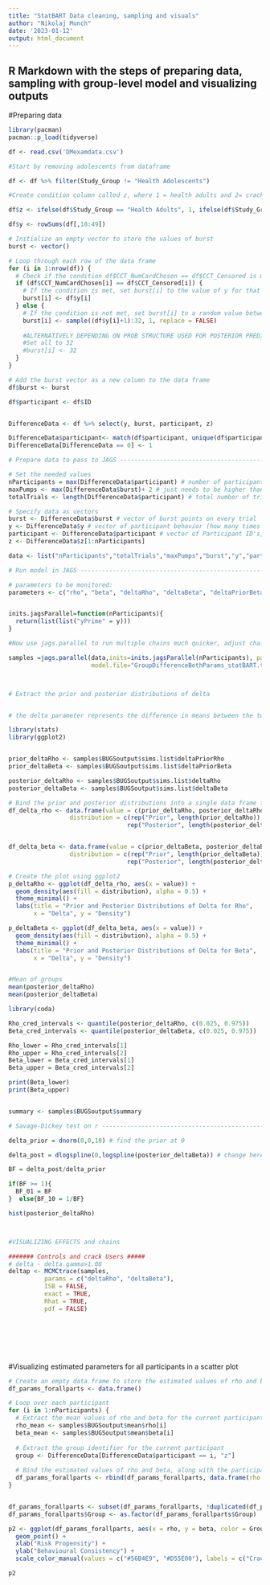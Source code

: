 ---
title: "StatBART Data cleaning, sampling and visuals"
author: "Nikolaj Munch"
date: '2023-01-12'
output: html_document
---

## R Markdown with the steps of preparing data, sampling with group-level model and visualizing outputs

#Preparing data

```{r}
library(pacman)
pacman::p_load(tidyverse)

df <- read.csv('DMexamdata.csv')

#Start by removing adolescents from dataframe

df <- df %>% filter(Study_Group != "Health Adolescents")

#Create condition column called z, where 1 = health adults and 2= crack users

df$z <- ifelse(df$Study_Group == "Health Adults", 1, ifelse(df$Study_Group == "Crack Users", 2, NA))

df$y <- rowSums(df[,18:49])

# Initialize an empty vector to store the values of burst
burst <- vector()

# Loop through each row of the data frame
for (i in 1:nrow(df)) {
  # Check if the condition df$CCT_NumCardChosen == df$CCT_Censored is met
  if (df$CCT_NumCardChosen[i] == df$CCT_Censored[i]) {
    # If the condition is met, set burst[i] to the value of y for that row
    burst[i] <- df$y[i]
  } else {
    # If the condition is not met, set burst[i] to a random value between y+1 and 32
    burst[i] <- sample((df$y[i]+1):32, 1, replace = FALSE)
    
    #ALTERNATIVELY DEPENDING ON PROB STRUCTURE USED FOR POSTERIOR PREDICTIVE CHECKS
    #Set all to 32
    #burst[i] <- 32
  }
}

# Add the burst vector as a new column to the data frame
df$burst <- burst

df$participant <- df$ID


DifferenceData <- df %>% select(y, burst, participant, z)

DifferenceData$participant<- match(df$participant, unique(df$participant))
DifferenceData[DifferenceData == 0] <- 1

```


```{r}

# Prepare data to pass to JAGS --------------------------------------------

# Set the needed values
nParticipants = max(DifferenceData$participant) # number of participants in the experiment
maxPumps <- max(DifferenceData$burst)+ 2 # just needs to be higher than the number of pumps and participant did
totalTrials <- length(DifferenceData$participant) # total number of trials across all participants

# Specify data as vectors
burst <- DifferenceData$burst # vector of burst points on every trial
y <- DifferenceData$y # vector of participant behavior (how many times they pumped on a given trial)
participant <- DifferenceData$participant # vector of Participant ID's, indicating who is doing a given trial
z <- DifferenceData$z[1:nParticipants] 

data <- list("nParticipants","totalTrials","maxPumps","burst","y","participant","z") # to be passed on to JAGS

# Run model in JAGS -------------------------------------------------------

# parameters to be monitored:	
parameters <- c("rho", "beta", "deltaRho", "deltaBeta", "deltaPriorBeta", "deltaPriorRho", "yPrime", "muRho[1]", "muRho[2]", "muBeta[1]", "muBeta[2]")


inits.jagsParallel=function(nParticipants){
  return(list(list("yPrime" = y)))
}

#Now use jags.parallel to run multiple chains much quicker, adjust chains in n.chains

samples =jags.parallel(data,inits=inits.jagsParallel(nParticipants), parameters.to.save = parameters,
                       model.file="GroupDifferenceBothParams_statBART.txt",n.chains=4,n.burnin = 1000, n.iter=10000, n.thin=1)



# Extract the prior and posterior distributions of delta


# the delta parameter represents the difference in means between the two groups for the rho variable. Specifically, delta is defined as mu[2] - mu[1], where mu[1] is the mean of the rho distribution for group 1 and mu[2] is the mean of the rho distribution for group 2. Therefore, a positive value of delta indicates that group 2 has a higher mean for rho compared to group 1, while a negative value indicates that group 1 has a higher mean.

library(stats)
library(ggplot2)


prior_deltaRho <- samples$BUGSoutput$sims.list$deltaPriorRho
prior_deltaBeta <- samples$BUGSoutput$sims.list$deltaPriorBeta

posterior_deltaRho <- samples$BUGSoutput$sims.list$deltaRho
posterior_deltaBeta <- samples$BUGSoutput$sims.list$deltaBeta

# Bind the prior and posterior distributions into a single data frame for each param
df_delta_rho <- data.frame(value = c(prior_deltaRho, posterior_deltaRho),
                 distribution = c(rep("Prior", length(prior_deltaRho)),
                                 rep("Posterior", length(posterior_deltaRho))))


df_delta_beta <- data.frame(value = c(prior_deltaBeta, posterior_deltaBeta),
                 distribution = c(rep("Prior", length(prior_deltaBeta)),
                                 rep("Posterior", length(posterior_deltaBeta))))

# Create the plot using ggplot2
p_deltaRho <- ggplot(df_delta_rho, aes(x = value)) +
  geom_density(aes(fill = distribution), alpha = 0.5) +
  theme_minimal() +
  labs(title = "Prior and Posterior Distributions of Delta for Rho",
       x = "Delta", y = "Density")

p_deltaBeta <- ggplot(df_delta_beta, aes(x = value)) +
  geom_density(aes(fill = distribution), alpha = 0.5) +
  theme_minimal() +
  labs(title = "Prior and Posterior Distributions of Delta for Beta",
       x = "Delta", y = "Density")


#Mean of groups
mean(posterior_deltaRho)
mean(posterior_deltaBeta)

library(coda)

Rho_cred_intervals <- quantile(posterior_deltaRho, c(0.025, 0.975))
Beta_cred_intervals <- quantile(posterior_deltaBeta, c(0.025, 0.975))

Rho_lower = Rho_cred_intervals[1]
Rho_upper = Rho_cred_intervals[2]
Beta_lower = Beta_cred_intervals[1]
Beta_upper = Beta_cred_intervals[2]

print(Beta_lower)
print(Beta_upper)


summary <- samples$BUGSoutput$summary

# Savage-Dickey test on r -------------------------------------------------

delta_prior = dnorm(0,0,10) # find the prior at 0

delta_post = dlogspline(0,logspline(posterior_deltaBeta)) # change here to get BF for another delta

BF = delta_post/delta_prior

if(BF >= 1){
  BF_01 = BF
}  else{BF_10 = 1/BF}

hist(posterior_deltaRho)



#VISUALIZING EFFECTS and chains

####### Controls and crack Users ##### 
# delta - delta.gamma>1.08
deltap <- MCMCtrace(samples, 
          params = c("deltaRho", "deltaBeta"),
          ISB = FALSE,
          exact = TRUE,
          Rhat = TRUE,
          pdf = FALSE)








```


#Visualizing estimated parameters for all participants in a scatter plot


```{r}

# Create an empty data frame to store the estimated values of rho and beta for each participant
df_params_forallparts <- data.frame()

# Loop over each participant
for (i in 1:nParticipants) {
  # Extract the mean values of rho and beta for the current participant
  rho_mean <- samples$BUGSoutput$mean$rho[i]
  beta_mean <- samples$BUGSoutput$mean$beta[i]
  
  # Extract the group identifier for the current participant
  group <- DifferenceData[DifferenceData$participant == i, "z"]
  
  # Bind the estimated values of rho and beta, along with the participant identifier and group identifier, into the data frame
  df_params_forallparts <- rbind(df_params_forallparts, data.frame(rho = rho_mean, beta = beta_mean, participant = i, Group = group))
}


df_params_forallparts <- subset(df_params_forallparts, !duplicated(df_params_forallparts))
df_params_forallparts$Group <- as.factor(df_params_forallparts$Group)

p2 <- ggplot(df_params_forallparts, aes(x = rho, y = beta, color = Group)) +
  geom_point() +
  xlab("Risk Propensity") +
  ylab("Behavioural Consistency") +
  scale_color_manual(values = c("#56B4E9", "#D55E00"), labels = c("Crack Users", "Healthy Adults"))

p2
```




